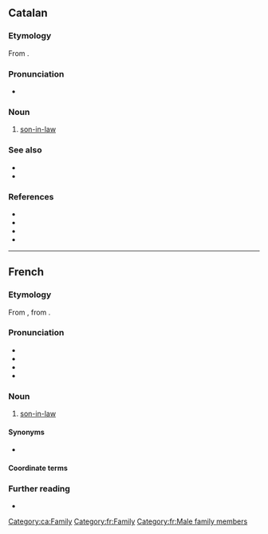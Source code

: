 ==Catalan==

===Etymology===
From {{inh|ca|la|gener}}.

===Pronunciation===
* {{ca-IPA|è}}

===Noun===
{{ca-noun|m}}

# [[son-in-law]]

===See also===
* {{l|ca|jove}}
* {{l|ca|nora}}

===References===
* {{R:IEC2}}
* {{R:GDLC}}
* {{R:DNV}}
* {{R:DCVB}}

[[Category:ca:Family]]

----

==French==

===Etymology===
From {{inh|fr|fro|gendre}}, from {{inh|fr|la|gener}}.

===Pronunciation===
* {{fr-IPA}}
* {{audio|fr|Fr-gendre.ogg|Audio}}
* {{rhymes|fr|ɑ̃dʁ}}
* {{homophones|fr|gendres}}

===Noun===
{{fr-noun|m}}

# [[son-in-law]]

====Synonyms====
* {{l|fr|beau-fils}}

====Coordinate terms====
{{col4|fr
|beau-frère
|beau-père
|bel-enfant
|belle-fille
|belle-mère
|belle-sœur
|bru
|gendresse
}}

===Further reading===
* {{R:TLFi}}

[[Category:fr:Family]]
[[Category:fr:Male family members]]
